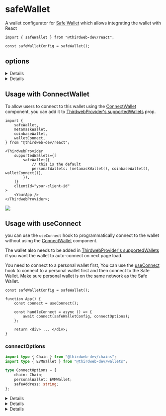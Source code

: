 
<WalletsBreadcrumb name="Safe" slug="safe" />

# safeWallet

A wallet configurator for [Safe Wallet](/wallet/safe) which allows integrating the wallet with React

```tsx
import { safeWallet } from "@thirdweb-dev/react";

const safeWalletConfig = safeWallet();
```

<CustomizeWalletConfigurator
	config="safeWalletConfig"
	configurator="safeWallet"
	connectUI="SafeWalletConnectUI"
	selectUI="SafeWalletSelectUI"
/>

## options

<Details summary="personalWallets" >

An array of personal wallets to show in ConnectWallet Modal for personal wallet selection

This is only relevant when connecting safeWallet with [ConnectWallet](https://portal.thirdweb.com/react/react.connectwallet) component.

```ts
import {
	safeWallet,
	metamaskWallet,
	coinbaseWallet,
	walletConnect,
} from "@thirdweb-dev/react";

safeWallet({
	// this is the default
	personalWallets: [metamaskWallet(), coinbaseWallet(), walletConnect()],
});
```

</Details>

<Details summary="recommended" tags={['Recommended']}>

Show this wallet as "recommended" in the [ConnectWallet Modal](/react/react.connectwallet).

```ts
paperWallet({
	recommended: true,
});
```

</Details>

## Usage with ConnectWallet

To allow users to connect to this wallet using the [ConnectWallet](/react/react.connectwallet) component, you can add it to [ThirdwebProvider's supportedWallets](/react/react.thirdwebprovider#supportedwallets-optional) prop.

```tsx
import {
	safeWallet,
	metamaskWallet,
	coinbaseWallet,
	walletConnect,
} from "@thirdweb-dev/react";

<ThirdwebProvider
	supportedWallets={[
		safeWallet({
			// this is the default
			personalWallets: [metamaskWallet(), coinbaseWallet(), walletConnect()],
		}),
	]}
	clientId="your-client-id"
>
	<YourApp />
</ThirdwebProvider>;
```

<Image src={ConnectWalletSafeImage} className="border rounded-lg" />

## Usage with useConnect

you can use the `useConnect` hook to programmatically connect to the wallet without using the [ConnectWallet](/react/react.connectwallet) component.

The wallet also needs to be added in [ThirdwebProvider's supportedWallets](/react/react.thirdwebprovider#supportedwallets-optional) if you want the wallet to auto-connect on next page load.

You need to connect to a personal wallet first, You can use the [useConnect](/react/react.useconnect) hook to connect to a personal wallet first and then connect to the Safe Wallet. Make sure personal wallet is on the same network as the Safe Wallet.

```tsx
const safeWalletConfig = safeWallet();

function App() {
	const connect = useConnect();

	const handleConnect = async () => {
		await connect(safeWalletConfig, connectOptions);
	};

	return <div> ... </div>;
}
```

### connectOptions

```ts
import type { Chain } from "@thirdweb-dev/chains";
import type { EVMWallet } from "@thirdweb-dev/wallets";

type ConnectOptions = {
	chain: Chain;
	personalWallet: EVMWallet;
	safeAddress: string;
};
```

<Details summary="chain">

`Chain` object corresponding to the network that Safe Wallet is deployed to

</Details>

<Details summary="personalWallet">

The instance of a personal wallet that can sign transactions on the Safe.

</Details>

<Details summary="safeAddress">

Smart contract address of the Safe wallet.

</Details>
